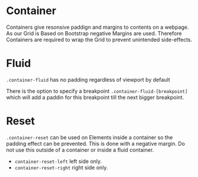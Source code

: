 
<Meta of={ContainerStories} />

# Container

Containers give resonsive paddign and margins to contents on a webpage. As our Grid is Based on Bootstrap negative Margins are used. Therefore Containers are required to wrap the Grid to prevent unintended side-effects.

<Canvas of={ContainerStories.Default} />

# Fluid

`.container-fluid` has no padding regardless of viewport by default

There is the option to specify a breakpoint `.container-fluid-[breakpoint]` which will add a paddin for this breakpoint till the next bigger breakpoint.

# Reset

`.container-reset` can be used on Elements inside a container so the padding effect can be prevented. This is done with a negative margin. Do not use this outside of a container or inside a fluid container.

- `container-reset-left` left side only.
- `container-reset-right` right side only.
